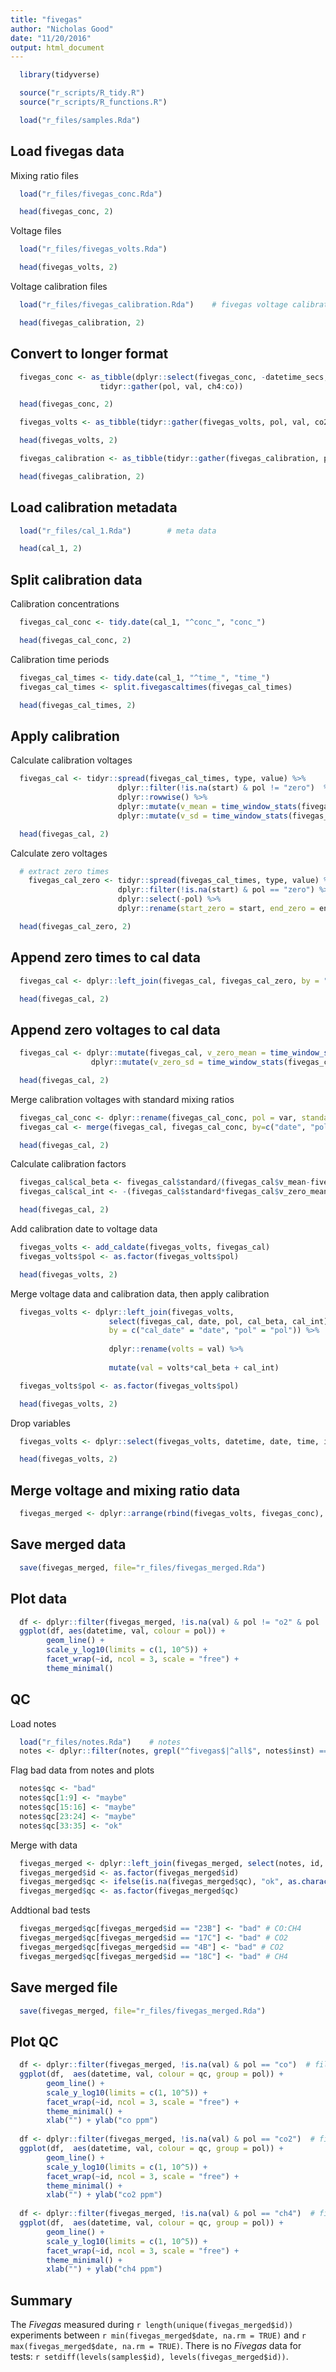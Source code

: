 ```yaml
---
title: "fivegas"
author: "Nicholas Good"
date: "11/20/2016"
output: html_document
---
```


```r
  library(tidyverse)
```

```r
  source("r_scripts/R_tidy.R")
  source("r_scripts/R_functions.R")
```

```r
  load("r_files/samples.Rda")    
```

## Load fivegas data

Mixing ratio files

```r
  load("r_files/fivegas_conc.Rda")    
```

```r
  head(fivegas_conc, 2)
```

Voltage files

```r
  load("r_files/fivegas_volts.Rda")
```

```r
  head(fivegas_volts, 2)
```

Voltage calibration files

```r
  load("r_files/fivegas_calibration.Rda")    # fivegas voltage calibration data files
```

```r
  head(fivegas_calibration, 2)
```

## Convert to longer format

```r
  fivegas_conc <- as_tibble(dplyr::select(fivegas_conc, -datetime_secs, -time_str) %>%
                    tidyr::gather(pol, val, ch4:co))
```

```r
  head(fivegas_conc, 2)
```

```r
  fivegas_volts <- as_tibble(tidyr::gather(fivegas_volts, pol, val, co2:ch4))
```

```r
  head(fivegas_volts, 2)
```

```r
  fivegas_calibration <- as_tibble(tidyr::gather(fivegas_calibration, pol, val, co2:ch4))
```

```r
  head(fivegas_calibration, 2)
```

## Load calibration metadata

```r
  load("r_files/cal_1.Rda")        # meta data
```

```r
  head(cal_1, 2)
```

## Split calibration data

Calibration concentrations

```r
  fivegas_cal_conc <- tidy.date(cal_1, "^conc_", "conc_")
```

```r
  head(fivegas_cal_conc, 2)
```

Calibration time periods

```r
  fivegas_cal_times <- tidy.date(cal_1, "^time_", "time_")
  fivegas_cal_times <- split.fivegascaltimes(fivegas_cal_times)
```

```r
  head(fivegas_cal_times, 2)
```

## Apply calibration

Calculate calibration voltages

```r
  fivegas_cal <- tidyr::spread(fivegas_cal_times, type, value) %>%
                        dplyr::filter(!is.na(start) & pol != "zero")  %>%
                        dplyr::rowwise() %>%
                        dplyr::mutate(v_mean = time_window_stats(fivegas_calibration, date, start, end, pol, stat_var = "mean"))  %>%
                        dplyr::mutate(v_sd = time_window_stats(fivegas_calibration, date, start, end, pol, stat_var = "sd"))
```

```r
  head(fivegas_cal, 2)
```

Calculate zero voltages

```r
  # extract zero times
    fivegas_cal_zero <- tidyr::spread(fivegas_cal_times, type, value) %>%
                        dplyr::filter(!is.na(start) & pol == "zero") %>%
                        dplyr::select(-pol) %>%
                        dplyr::rename(start_zero = start, end_zero = end)
```

```r
  head(fivegas_cal_zero, 2)
```

## Append zero times to cal data

```r
  fivegas_cal <- dplyr::left_join(fivegas_cal, fivegas_cal_zero, by = "date")
```

```r
  head(fivegas_cal, 2)
```
 
## Append zero voltages to cal data
    
```r
  fivegas_cal <- dplyr::mutate(fivegas_cal, v_zero_mean = time_window_stats(fivegas_calibration, date, start_zero, end_zero, pol, stat_var = "mean"))  %>%
                  dplyr::mutate(v_zero_sd = time_window_stats(fivegas_calibration, date, start_zero, end_zero, pol, stat_var = "sd"))
```

```r
  head(fivegas_cal, 2)
```

Merge calibration voltages with standard mixing ratios

```r
  fivegas_cal_conc <- dplyr::rename(fivegas_cal_conc, pol = var, standard = value)
  fivegas_cal <- merge(fivegas_cal, fivegas_cal_conc, by=c("date", "pol"))
```

```r
  head(fivegas_cal, 2)
```

Calculate calibration factors

```r
  fivegas_cal$cal_beta <- fivegas_cal$standard/(fivegas_cal$v_mean-fivegas_cal$v_zero_mean)
  fivegas_cal$cal_int <- -(fivegas_cal$standard*fivegas_cal$v_zero_mean)/(fivegas_cal$v_mean-fivegas_cal$v_zero_mean)
```

```r
  head(fivegas_cal, 2)
```

Add calibration date to voltage data

```r
  fivegas_volts <- add_caldate(fivegas_volts, fivegas_cal)
  fivegas_volts$pol <- as.factor(fivegas_volts$pol)
```

```r
  head(fivegas_volts, 2)
```

Merge voltage data and calibration data, then apply calibration

```r
  fivegas_volts <- dplyr::left_join(fivegas_volts, 
                      select(fivegas_cal, date, pol, cal_beta, cal_int),
                      by = c("cal_date" = "date", "pol" = "pol")) %>%
                      
                      dplyr::rename(volts = val) %>%
  
                      mutate(val = volts*cal_beta + cal_int)

  fivegas_volts$pol <- as.factor(fivegas_volts$pol)
```

```r
  head(fivegas_volts, 2)
```

Drop variables

```r
  fivegas_volts <- dplyr::select(fivegas_volts, datetime, date, time, id, pol, val)
```

```r
  head(fivegas_volts, 2)
```

## Merge voltage and mixing ratio data

```r
  fivegas_merged <- dplyr::arrange(rbind(fivegas_volts, fivegas_conc), datetime)
```

## Save merged data

```r
  save(fivegas_merged, file="r_files/fivegas_merged.Rda")
```

## Plot data

```r
  df <- dplyr::filter(fivegas_merged, !is.na(val) & pol != "o2" & pol != "nox")  # filter out NAs, o2 and nox
  ggplot(df, aes(datetime, val, colour = pol)) + 
        geom_line() +
        scale_y_log10(limits = c(1, 10^5)) +
        facet_wrap(~id, ncol = 3, scale = "free") +
        theme_minimal()
```

## QC

Load notes
```r
  load("r_files/notes.Rda")    # notes
  notes <- dplyr::filter(notes, grepl("^fivegas$|^all$", notes$inst) == TRUE)
```

Flag bad data from notes and plots

```r
  notes$qc <- "bad"
  notes$qc[1:9] <- "maybe"
  notes$qc[15:16] <- "maybe"
  notes$qc[23:24] <- "maybe"
  notes$qc[33:35] <- "ok"
```

Merge with data

```r
  fivegas_merged <- dplyr::left_join(fivegas_merged, select(notes, id, qc), by = "id")
  fivegas_merged$id <- as.factor(fivegas_merged$id)
  fivegas_merged$qc <- ifelse(is.na(fivegas_merged$qc), "ok", as.character(fivegas_merged$qc))
  fivegas_merged$qc <- as.factor(fivegas_merged$qc)
```

Addtional bad tests

```r
  fivegas_merged$qc[fivegas_merged$id == "23B"] <- "bad" # CO:CH4
  fivegas_merged$qc[fivegas_merged$id == "17C"] <- "bad" # CO2
  fivegas_merged$qc[fivegas_merged$id == "4B"] <- "bad" # CO2
  fivegas_merged$qc[fivegas_merged$id == "18C"] <- "bad" # CH4
```

## Save merged file

```r
  save(fivegas_merged, file="r_files/fivegas_merged.Rda")
```

## Plot QC

```r
  df <- dplyr::filter(fivegas_merged, !is.na(val) & pol == "co")  # filter
  ggplot(df,  aes(datetime, val, colour = qc, group = pol)) +
        geom_line() +
        scale_y_log10(limits = c(1, 10^5)) +
        facet_wrap(~id, ncol = 3, scale = "free") +
        theme_minimal() +
        xlab("") + ylab("co ppm")
  
  df <- dplyr::filter(fivegas_merged, !is.na(val) & pol == "co2")  # filter
  ggplot(df,  aes(datetime, val, colour = qc, group = pol)) +
        geom_line() +
        scale_y_log10(limits = c(1, 10^5)) +
        facet_wrap(~id, ncol = 3, scale = "free") +
        theme_minimal() +
        xlab("") + ylab("co2 ppm")
  
  df <- dplyr::filter(fivegas_merged, !is.na(val) & pol == "ch4")  # filter
  ggplot(df,  aes(datetime, val, colour = qc, group = pol)) +
        geom_line() +
        scale_y_log10(limits = c(1, 10^5)) +
        facet_wrap(~id, ncol = 3, scale = "free") +
        theme_minimal() +
        xlab("") + ylab("ch4 ppm")
```

## Summary

The $Fivegas$ measured during `r length(unique(fivegas_merged$id))` experiments between `r min(fivegas_merged$date, na.rm = TRUE)` and `r max(fivegas_merged$date, na.rm = TRUE)`. There is no $Fivegas$ data for tests: `r setdiff(levels(samples$id), levels(fivegas_merged$id))`.


